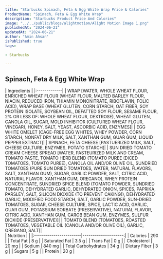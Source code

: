 ```yaml
---
title: "Starbucks Spinach, Feta & Egg White Wrap Price & Calories"
ProductName: "Spinach, Feta & Egg White Wrap" 
description: "Starbucks Product Price And Colories"
image: "../../public/blogs/alightmotion/Alight Motion Image 1.png"
publishedAt: "2024-06-21"
updatedAt: "2024-06-21"
author: "Amin Ahsan"
isPublished: true
tags:
 
- Starbucks
      
---
```


 
## Spinach, Feta & Egg White Wrap 
  
<div className="tables-container">
  <div className="table-wrapper">
    | Ingredients  |  
    |:-------------|
    | WRAP [WATER, WHOLE WHEAT FLOUR, ENRICHED WHEAT FLOUR (WHEAT FLOUR, MALTED BARLEY FLOUR, NIACIN, REDUCED IRON, THIAMIN MONONITRATE, RIBOFLAVIN, FOLIC ACID), WRAP BASE (WHEAT GLUTEN, CORN STARCH, OAT FIBER, SOY PROTEIN ISOLATE, SOYBEAN OIL, DEFATTED SOY FLOUR, SESAME FLOUR, 2% OR LESS OF: WHOLE WHEAT FLOUR, DEXTROSE), WHEAT GLUTEN, CANOLA OIL, SUGAR, MOLD INHIBITOR (CULTURED WHEAT FLOUR, VINEGAR), HONEY, SALT, YEAST, ASCORBIC ACID, ENZYMES]|
    |  EGG WHITE OMELET [CAGE-FREE EGG WHITES, WHEY POWDER, CORN STARCH, NONFAT DRY MILK, SALT, XANTHAN GUM, GUAR GUM, LIQUID PEPPER EXTRACT]|
    |  SPINACH, FETA CHEESE [PASTUERIZED MILK, SALT, CHEESE CULTURE, ENZYMES, POTATO STARCH]|
    | SUN DRIED TOMATO CREAM CHEESE SPREAD [WATER, PASTEURIZED MILK AND CREAM, TOMATO PASTE, TOMATO HERB BLEND (TOMATO PUREE (DICED TOMATOES, TOMATO PUREE), CANOLA OIL AND/OR OLIVE OIL, SUNDRIED TOMATOES (PURE SUN DRIED TOMATOES, WATER, NATURAL FLAVORS, SALT, XANTHAN GUM), SUGAR, GARLIC POWDER, SALT, CITRIC ACID, NATURAL FLAVOR, XANTHAN GUM, OREGANO), WHEY PROTEIN CONCENTRATE, SUNDRIED SPICE BLEND (TOMATO POWDER, SUNDRIED TOMATO, DEHYDRATED GARLIC, DEHYDRATED ONION, SPICES, PAPRIKA, PARSLEY, SALT, SILICON DIOXIDE (TO PREVENT CAKING)), DEHYDRATED GARLIC, MODIFIED FOOD STARCH, SALT, GARLIC POWDER, SUN-DRIED TOMATOES, SUGAR, CHEESE CULTURE, SPICE, LACTIC ACID, GARLIC, GUAR GUM, POTASSIUM SORBATE (PRESERVATIVE), NATURAL FLAVOR, CITRIC ACID, XANTHAN GUM, CAROB BEAN GUM, ENZYMES, SULFUR DIOXIDE (PRESERVATIVE)]|
    | TOMATO BLEND [TOMATOES, ROASTED TOMATOES, VEGETABLE OIL (CANOLA AND/OR OLIVE OIL), GARLIC, OREGANO, SALT]|
  </div>
  <div className="table-wrapper">
    | Nutrition               |                      |  
    |:------------------------|---------------------:|
    | Calories                | 290                  |
    | Total Fat               | 8 g                 |
    | Saturated Fat           | 3.5 g                |
    | Trans Fat               | 0 g                  |
    | Cholesterol             | 20 mg                |
    | Sodium                  | 840 mg               |
    | Total Carbohydrates     | 34 g                 |
    | Dietary Fiber           | 3 g                  |
    | Sugars                  | 5 g                 |
    | Protein                 | 20 g                  |
  </div>
</div>
<style jsx>{`
  .tables-container {
    display: flex;
    flex-direction: row;
    gap: 30px;
  }
  .table-wrapper {
    width: 500px; /* Adjust as needed */
  }
  @media (max-width: 768px) {
    .tables-container {
      flex-direction: column;
      gap: 0px; /* Adjust as needed */
    }
    .table-wrapper {
      width: 100%; /* Adjust as needed */
    }
  }
`}</style>
